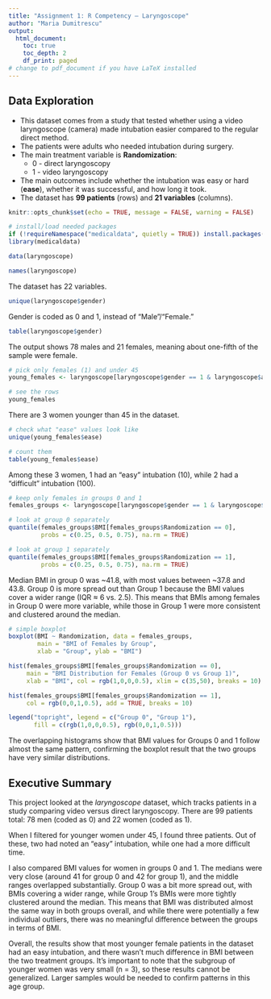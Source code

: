 ```yaml
---
title: "Assignment 1: R Competency — Laryngoscope"
author: "Maria Dumitrescu"
output:
  html_document:
    toc: true
    toc_depth: 2
    df_print: paged
# change to pdf_document if you have LaTeX installed
---
```



## Data Exploration

- This dataset comes from a study that tested whether using a video laryngoscope (camera) made intubation easier compared to the regular direct method.  
- The patients were adults who needed intubation during surgery.  
- The main treatment variable is **Randomization**:  
  - 0 - direct laryngoscopy  
  - 1 - video laryngoscopy  
- The main outcomes include whether the intubation was easy or hard (**ease**), whether it was successful, and how long it took.  
- The dataset has **99 patients** (rows) and **21 variables** (columns).  

```r
knitr::opts_chunk$set(echo = TRUE, message = FALSE, warning = FALSE)

# install/load needed packages
if (!requireNamespace("medicaldata", quietly = TRUE)) install.packages("medicaldata")
library(medicaldata)

data(laryngoscope)
```

```r
names(laryngoscope)
```
The dataset has 22 variables.
```r
unique(laryngoscope$gender)
```
Gender is coded as 0 and 1, instead of “Male”/“Female.”
```r
table(laryngoscope$gender)
```
The output shows 78 males and 21 females, meaning about one-fifth of the sample were female.

```r
# pick only females (1) and under 45
young_females <- laryngoscope[laryngoscope$gender == 1 & laryngoscope$age < 45, ]

# see the rows
young_females

```
There are 3 women younger than 45 in the dataset.
```r
# check what "ease" values look like
unique(young_females$ease)

# count them
table(young_females$ease)

```
Among these 3 women, 1 had an “easy” intubation (10), while 2 had a “difficult” intubation (100).
```r
# keep only females in groups 0 and 1
females_groups <- laryngoscope[laryngoscope$gender == 1 & laryngoscope$Randomization %in% c(0,1), ]

# look at group 0 separately
quantile(females_groups$BMI[females_groups$Randomization == 0],
         probs = c(0.25, 0.5, 0.75), na.rm = TRUE)

# look at group 1 separately
quantile(females_groups$BMI[females_groups$Randomization == 1],
         probs = c(0.25, 0.5, 0.75), na.rm = TRUE)


```
Median BMI in group 0 was ~41.8, with most values between ~37.8 and 43.8. Group 0 is more spread out than Group 1 because the BMI values cover a wider range (IQR ≈ 6 vs. 2.5). This means that BMIs among females in Group 0 were more variable, while those in Group 1 were more consistent and clustered around the median. 
```r
# simple boxplot
boxplot(BMI ~ Randomization, data = females_groups,
        main = "BMI of Females by Group",
        xlab = "Group", ylab = "BMI")
```


```r
hist(females_groups$BMI[females_groups$Randomization == 0],
     main = "BMI Distribution for Females (Group 0 vs Group 1)",
     xlab = "BMI", col = rgb(1,0,0,0.5), xlim = c(35,50), breaks = 10)

hist(females_groups$BMI[females_groups$Randomization == 1],
     col = rgb(0,0,1,0.5), add = TRUE, breaks = 10)

legend("topright", legend = c("Group 0", "Group 1"),
       fill = c(rgb(1,0,0,0.5), rgb(0,0,1,0.5)))

```
The overlapping histograms show that BMI values for Groups 0 and 1 follow almost the same pattern, confirming the boxplot result that the two groups have very similar distributions.

## Executive Summary

This project looked at the *laryngoscope* dataset, which tracks patients in a study comparing video versus direct laryngoscopy. There are 99 patients total: 78 men (coded as 0) and 22 women (coded as 1).  

When I filtered for younger women under 45, I found three patients. Out of these, two had noted an “easy” intubation, while one had a more difficult time.  

I also compared BMI values for women in groups 0 and 1. The medians were very close (around 41 for group 0 and 42 for group 1), and the middle ranges overlapped substantially. Group 0 was a bit more spread out, with BMIs covering a wider range, while Group 1’s BMIs were more tightly clustered around the median. This means that BMI was distributed almost the same way in both groups overall, and while there were potentially a few individual outliers, there was no meaningful difference between the groups in terms of BMI.

Overall, the results show that most younger female patients in the dataset had an easy intubation, and there wasn’t much difference in BMI between the two treatment groups. It’s important to note that the subgroup of younger women was very small (n = 3), so these results cannot be generalized. Larger samples would be needed to confirm patterns in this age group.
